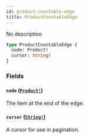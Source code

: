```yaml
---
id: product-countable-edge
title: ProductCountableEdge
---
```


No description

```graphql
type ProductCountableEdge {
  node: Product!
  cursor: String!
}
```

### Fields

#### `node` ([`Product!`](/api-reference/objects/product.mdx))

The item at the end of the edge.

#### `cursor` ([`String!`](/api-reference/scalars/string.mdx))

A cursor for use in pagination.
